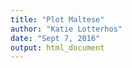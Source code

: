 ```yaml
---
title: "Plot Maltese"
author: "Katie Lotterhos"
date: "Sept 7, 2016"
output: html_document
---
```


```r


```